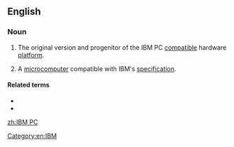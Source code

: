 ==English==
{{wikipedia}}

===Noun===
{{en-noun}}

# The original version and progenitor of the IBM PC [[compatible]] hardware [[platform]].
# {{label|en|slightly|dated}} A [[microcomputer]] compatible with IBM's [[specification]].

====Related terms====
* {{l|en|IBM}}
* {{l|en|PC}}

[[zh:IBM PC]]
[[Category:en:IBM]]